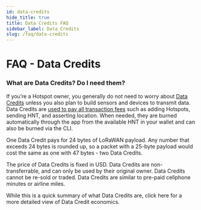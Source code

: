 ```yaml
---
id: data-credits 
hide_title: true
title: Data Credits FAQ
sidebar_label: Data Credits
slug: /faq/data-credits
---
```


# FAQ - Data Credits

### What are Data Credits? Do I need them?
 
If you’re a Hotspot owner, you generally do not need to worry about [Data Credits](/blockchain/helium-token/#data-credits-and-burn-and-mint-economics) unless you also plan to build sensors and devices to transmit data.  Data Credits are [used to pay all transaction fees](/blockchain/transaction-fees/#transaction-fees) such as adding Hotspots, sending HNT, and asserting location. When needed, they are burned automatically through the app from the available HNT in your wallet and can also be burned via the CLI.  
 
One Data Credit pays for 24 bytes of LoRaWAN payload. Any number that exceeds 24 bytes is rounded up, so a packet with a 25-byte payload would cost the same as one with 47 bytes -  two Data Credits.
 
The price of Data Credits is fixed in USD. Data Credits are non-transferrable, and can only be used by their original owner. Data Credits cannot be re-sold or traded. Data Credits are similar to pre-paid cellphone minutes or airline miles.
 
While this is a quick summary of what Data Credits are, click here for a more detailed view of Data Credit economics.
